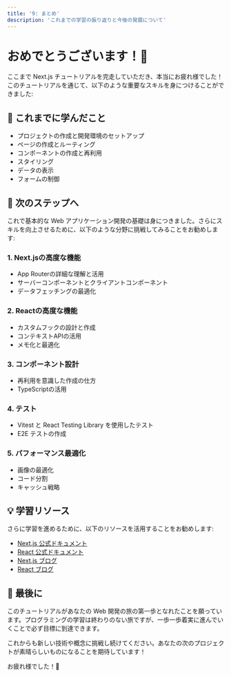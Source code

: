 ```yaml
---
title: '9: まとめ'
description: 'これまでの学習の振り返りと今後の発展について'
---
```


# おめでとうございます！🎉

ここまで Next.js チュートリアルを完走していただき、本当にお疲れ様でした！このチュートリアルを通じて、以下のような重要なスキルを身につけることができました:

## 🎯 これまでに学んだこと

- プロジェクトの作成と開発環境のセットアップ
- ページの作成とルーティング
- コンポーネントの作成と再利用
- スタイリング
- データの表示
- フォームの制御

## 🚀 次のステップへ

これで基本的な Web アプリケーション開発の基礎は身につきました。さらにスキルを向上させるために、以下のような分野に挑戦してみることをお勧めします:

### 1. Next.jsの高度な機能
- App Routerの詳細な理解と活用
- サーバーコンポーネントとクライアントコンポーネント
- データフェッチングの最適化

### 2. Reactの高度な機能
- カスタムフックの設計と作成
- コンテキストAPIの活用
- メモ化と最適化

### 3. コンポーネント設計
- 再利用を意識した作成の仕方
- TypeScriptの活用

### 4. テスト
- Vitest と React Testing Library を使用したテスト
- E2E テストの作成

### 5. パフォーマンス最適化
- 画像の最適化
- コード分割
- キャッシュ戦略

## 💡 学習リソース

さらに学習を進めるために、以下のリソースを活用することをお勧めします:

- [Next.js 公式ドキュメント](https://nextjs.org/docs)
- [React 公式ドキュメント](https://react.dev/)
- [Next.js ブログ](https://nextjs.org/blog)
- [React ブログ](https://react.dev/blog)

## 🌟 最後に

このチュートリアルがあなたの Web 開発の旅の第一歩となれたことを願っています。プログラミングの学習は終わりのない旅ですが、一歩一歩着実に進んでいくことで必ず目標に到達できます。

これからも新しい技術や概念に挑戦し続けてください。あなたの次のプロジェクトが素晴らしいものになることを期待しています！

お疲れ様でした！👏 
